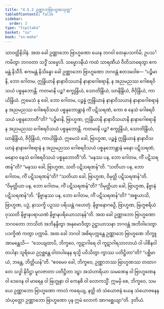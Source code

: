 ```yaml
---
title: "4.5.2 ဥဏ္ဏာဘဗြာဟ္မဏသုတ္တ"
tableOfContents: false
sidebar:
  order: 3
type: "tipitaka"
basket: "su"
book: "sn-maha"
---
```



<DynamicBreadcrumb />

<Division number="512" book="sn-maha">

<Paragraph number="1144" book="sn-maha">
သာဝတ္ထိနိဒါနံ. အထ ခေါ ဥဏ္ဏာဘော ဗြာဟ္မဏော ယေန ဘဂဝါ တေနုပသင်္ကမိ; ဥပသင်္ကမိတွာ ဘဂဝတာ သဒ္ဓိံ သမ္မောဒိ. သမ္မောဒနီယံ ကထံ သာရဏီယံ ဝီတိသာရေတွာ ဧကမန္တံ နိသီဒိ. ဧကမန္တံ နိသိန္နော ခေါ ဥဏ္ဏာဘော ဗြာဟ္မဏော ဘဂဝန္တံ ဧတဒဝေါစ—
</Paragraph>

<Paragraph number="1145" book="sn-maha">
“ပဉ္စိမာနိ, ဘော ဂေါတမ, ဣန္ဒြိယာနိ နာနာဝိသယာနိ နာနာဂေါစရာနိ, န အညမညဿ ဂေါစရဝိသယံ ပစ္စနုဘောန္တိ. ကတမာနိ ပဉ္စ? စက္ခုန္ဒြိယံ, သောတိန္ဒြိယံ, ဃာနိန္ဒြိယံ, ဇိဝှိန္ဒြိယံ, ကာယိန္ဒြိယံ. ဣမေသံ နု ခေါ, ဘော ဂေါတမ, ပဉ္စန္နံ ဣန္ဒြိယာနံ နာနာဝိသယာနံ နာနာဂေါစရာနံ န အညမညဿ ဂေါစရဝိသယံ ပစ္စနုဘောန္တာနံ ကိံ ပဋိသရဏံ, ကော စ နေသံ ဂေါစရဝိသယံ ပစ္စနုဘောတီ”တိ?
</Paragraph>

<Paragraph number="1146" book="sn-maha">
“ပဉ္စိမာနိ, ဗြာဟ္မဏ, ဣန္ဒြိယာနိ နာနာဝိသယာနိ နာနာဂေါစရာနိ န အညမညဿ ဂေါစရဝိသယံ ပစ္စနုဘောန္တိ. ကတမာနိ ပဉ္စ? စက္ခုန္ဒြိယံ, သောတိန္ဒြိယံ, ဃာနိန္ဒြိယံ, ဇိဝှိန္ဒြိယံ, ကာယိန္ဒြိယံ. ဣမေသံ ခေါ, ဗြာဟ္မဏ, ပဉ္စန္နံ ဣန္ဒြိယာနံ နာနာဝိသယာနံ နာနာဂေါစရာနံ န အညမညဿ ဂေါစရဝိသယံ ပစ္စနုဘောန္တာနံ မနော ပဋိသရဏံ, မနောဝ နေသံ ဂေါစရဝိသယံ ပစ္စနုဘောတီ”တိ.
</Paragraph>

<Paragraph number="1147" book="sn-maha">
“မနဿ ပန, ဘော ဂေါတမ, ကိံ ပဋိသရဏန်”တိ? “မနဿ ခေါ, ဗြာဟ္မဏ, သတိ ပဋိသရဏန်”တိ. “သတိယာ ပန, ဘော ဂေါတမ, ကိံ ပဋိသရဏန်”တိ? “သတိယာ ခေါ, ဗြာဟ္မဏ, ဝိမုတ္တိ ပဋိသရဏန်”တိ. “ဝိမုတ္တိယာ ပန, ဘော ဂေါတမ, ကိံ ပဋိသရဏန်”တိ? “ဝိမုတ္တိယာ ခေါ, ဗြာဟ္မဏ, နိဗ္ဗာနံ ပဋိသရဏန်”တိ. “နိဗ္ဗာနဿ ပန, ဘော ဂေါတမ, ကိံ ပဋိသရဏန်”တိ? “အစ္စယာသိ, ဗြာဟ္မဏ, ပဉှံ, နာသက္ခိ ပဉှဿ ပရိယန္တံ ဂဟေတုံ. နိဗ္ဗာနောဂဓဉှိ, ဗြာဟ္မဏ, ဗြဟ္မစရိယံ ဝုဿတိ နိဗ္ဗာနပရာယဏံ နိဗ္ဗာနပရိယောသာနန်”တိ.
</Paragraph>

<Paragraph number="1148" book="sn-maha">
အထ ခေါ ဥဏ္ဏာဘော ဗြာဟ္မဏော ဘဂဝတော ဘာသိတံ အဘိနန္ဒိတွာ အနုမောဒိတွာ ဥဋ္ဌာယာသနာ ဘဂဝန္တံ အဘိဝါဒေတွာ ပဒက္ခိဏံ ကတွာ ပက္ကာမိ.
</Paragraph>

<Paragraph number="1149" book="sn-maha">
အထ ခေါ ဘဂဝါ အစိရပက္ကန္တေ ဥဏ္ဏာဘေ ဗြာဟ္မဏေ ဘိက္ခူ အာမန္တေသိ—  “သေယျထာပိ, ဘိက္ခဝေ, ကူဋာဂါရေ ဝါ ကူဋာဂါရသာလာယံ ဝါ ပါစီနဝါတပါနာ သူရိယေ ဥဂ္ဂစ္ဆန္တေ ဝါတပါနေန ရသ္မိ ပဝိသိတွာ ကွာဿ ပတိဋ္ဌိတာ”တိ? “ပစ္ဆိမာယံ, ဘန္တေ, ဘိတ္တိယန်”တိ. “ဧဝမေဝ ခေါ, ဘိက္ခဝေ, ဥဏ္ဏာဘဿ ဗြာဟ္မဏဿ တထာဂတေ သဒ္ဓါ နိဝိဋ္ဌာ မူလဇာတာ ပတိဋ္ဌိတာ ဒဠှာ အသံဟာရိယာ သမဏေန ဝါ ဗြာဟ္မဏေန ဝါ ဒေဝေန ဝါ မာရေန ဝါ ဗြဟ္မုနာ ဝါ ကေနစိ ဝါ လောကသ္မိံ. ဣမမှိ စေ, ဘိက္ခဝေ, သမယေ ဥဏ္ဏာဘော ဗြာဟ္မဏော ကာလံ ကရေယျ, နတ္ထိ တံ သံယောဇနံ ယေန သံယောဇနေန သံယုတ္တော ဥဏ္ဏာဘော ဗြာဟ္မဏော ပုန ဣမံ လောကံ အာဂစ္ဆေယျာ”တိ.

</Paragraph>
</Division>

<Paragraph number="1150" type="center" book="sn-maha">
ဒုတိယံ.
</Paragraph>